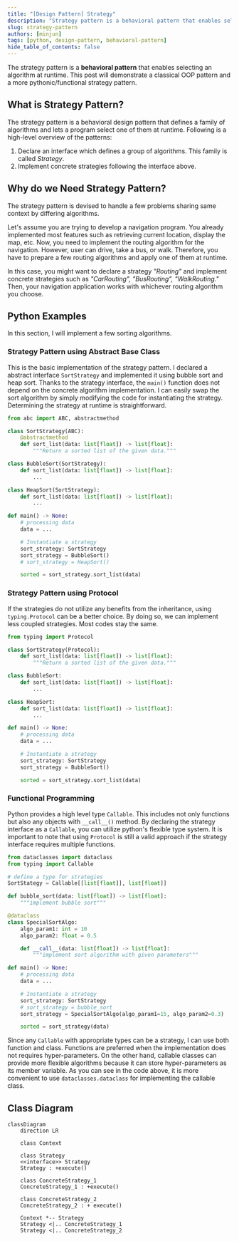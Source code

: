 ---
title: "[Design Pattern] Strategy"
description: "Strategy pattern is a behavioral pattern that enables selecting an algorithm at runtime."
slug: strategy-pattern
authors: [minjun]
tags: [python, design-pattern, behavioral-pattern]
hide_table_of_contents: false
---


The strategy pattern is a **behavioral pattern** that enables selecting an algorithm at runtime.
This post will demonstrate a classical OOP pattern and a more pythonic/functional strategy pattern.

<!--truncate-->

## What is Strategy Pattern?

The strategy pattern is a behavioral design pattern that defines a family of algorithms and lets a program select one of them at runtime.
Following is a high-level overview of the patterns:

1. Declare an interface which defines a group of algorithms. This family is called *Strategy*.
2. Implement concrete strategies following the interface above.

## Why do we Need Strategy Pattern?

The strategy pattern is devised to handle a few problems sharing same context by differing algorithms.

Let's assume you are trying to develop a navigation program. You already implemented most features such as retrieving current location, display the map, etc. Now, you need to implement the routing algorithm for the navigation. However, user can drive, take a bus, or walk. Therefore, you have to prepare a few routing algorithms and apply one of them at runtime.

In this case, you might want to declare a strategy *"Routing"* and implement concrete strategies such as *"CarRouting", "BusRouting", "WalkRouting."* Then, your navigation application works with whichever routing algorithm you choose.

## Python Examples

In this section, I will implement a few sorting algorithms.

### Strategy Pattern using Abstract Base Class

This is the basic implementation of the strategy pattern. I declared a abstract interface `SortStrategy` and implemented it using bubble sort and heap sort. Thanks to the strategy interface, the `main()` function does not depend on the concrete algorithm implementation. I can easily swap the sort algorithm by simply modifying the code for instantiating the strategy. Determining the strategy at runtime is straightforward.

```python
from abc import ABC, abstractmethod

class SortStrategy(ABC):
	@abstractmethod
	def sort_list(data: list[float]) -> list[float]:
		"""Return a sorted list of the given data."""

class BubbleSort(SortStrategy):
	def sort_list(data: list[float]) -> list[float]:
		...

class HeapSort(SortStrategy):
	def sort_list(data: list[float]) -> list[float]:
		...

def main() -> None:
	# processing data
	data = ...

	# Instantiate a strategy
	sort_strategy: SortStrategy
	sort_strategy = BubbleSort()
    # sort_strategy = HeapSort()

	sorted = sort_strategy.sort_list(data)
```

### Strategy Pattern using Protocol

If the strategies do not utilize any benefits from the inheritance, using `typing.Protocol` can be a better choice. By doing so, we can implement less coupled strategies. Most codes stay the same.

```python
from typing import Protocol

class SortStrategy(Protocol):
	def sort_list(data: list[float]) -> list[float]:
		"""Return a sorted list of the given data."""

class BubbleSort:
	def sort_list(data: list[float]) -> list[float]:
		...

class HeapSort:
	def sort_list(data: list[float]) -> list[float]:
		...

def main() -> None:
	# processing data
	data = ...

	# Instantiate a strategy
	sort_strategy: SortStrategy
	sort_strategy = BubbleSort()

	sorted = sort_strategy.sort_list(data)
```

### Functional Programming

Python provides a high level type `Callable`. This includes not only functions but also any objects with `__call__()` method. By declaring the strategy interface as a `Callable`, you can utilize python's flexible type system. It is important to note that using `Protocol` is still a valid approach if the strategy interface requires multiple functions.

```python
from dataclasses import dataclass
from typing import Callable

# define a type for strategies
SortStategy = Callable[[list[float]], list[float]]

def bubble_sort(data: list[float]) -> list[float]:
	"""implement bubble sort"""

@dataclass
class SpecialSortAlgo:
	algo_param1: int = 10
	algo_param2: float = 0.5

	def __call__(data: list[float]) -> list[float]:
		"""implement sort algorithm with given parameters"""

def main() -> None:
	# processing data
	data = ...

	# Instantiate a strategy
	sort_strategy: SortStrategy
	# sort_strategy = bubble_sort
	sort_strategy = SpecialSortAlgo(algo_param1=15, algo_param2=0.3)

	sorted = sort_strategy(data)
```

Since any `Callable` with appropriate types can be a strategy, I can use both function and class. Functions are preferred when the implementation does not requires hyper-parameters. On the other hand, callable classes can provide more flexible algorithms because it can store hyper-parameters as its member variable. As you can see in the code above, it is more convenient to use `dataclasses.dataclass` for implementing the callable class.

## Class Diagram

```mermaid
classDiagram
	direction LR
	
	class Context

	class Strategy
	<<interface>> Strategy
	Strategy : +execute()

	class ConcreteStrategy_1
	ConcreteStrategy_1 : +execute()
	
	class ConcreteStrategy_2
	ConcreteStrategy_2 : + execute()

	Context *-- Strategy
	Strategy <|.. ConcreteStrategy_1
	Strategy <|.. ConcreteStrategy_2
```
